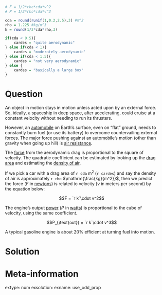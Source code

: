 ```r
# F = 1/2*rho*cda*v^2
# P = 1/2*rho*cda*v^3

cda = round(runif(1,0.2,2.5),3) #m^2
rho = 1.225 #kg/m^3
k = round(1/2*cda*rho,3)

if(cda < 0.5){
    cardes = "quite aerodynamic"
} else if(cda < 1){
    cardes = "moderately aerodynamic"
} else if(cda < 1.5){
    cardes = "not very aerodynamic"
} else {
    cardes = "basically a large box"
}

```



Question
========

An object in motion stays in motion unless acted upon by an external force. So, ideally, a spaceship in deep space, after accelerating, could cruise at a constant velocity without needing to run its thrusters.

However, an [automobile](https://en.wikipedia.org/wiki/Car) on Earth's surface, even on "flat" ground, needs to constantly burn fuel (or use its battery) to overcome countervailing external forces. The major force pushing against an automobile's motion (other than gravity when going up hill) is [air resistance](https://en.wikipedia.org/wiki/Drag_(physics)#Aerodynamics).

The [force](https://en.wikipedia.org/wiki/Force) from the aerodynamic drag is proportional to the square of velocity. The quadratic coefficient can be estimated by looking up the [drag area](https://en.wikipedia.org/wiki/Automobile_drag_coefficient#Drag_area) and estimating the [density of air](https://en.wikipedia.org/wiki/Density_of_air).

If we pick a car with a drag area of `r cda` $\mathrm{m^2}$ (`r cardes`) and say the density of air is approximately `r rho` $\mathrm{\frac{kg}{m^2}}$, then we predict the force ($F$ in [newtons](https://en.wikipedia.org/wiki/Newton_(unit))) is related to velocity ($v$ in meters per second) by the equation below:

$$F = `r k`\cdot v^2$$

The engine's output [power](https://en.wikipedia.org/wiki/Power_(physics)) ($P$ in [watts](https://en.wikipedia.org/wiki/Watt)) is proportional to the cube of velocity, using the same coefficient.

$$P_{\text{out}} = `r k`\cdot v^3$$

A typical gasoline engine is about 20% efficient at turning fuel into motion. 


Solution
========



Meta-information
============
extype: num
exsolution: 
exname: use_odd_prop